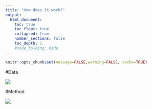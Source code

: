 ```yaml
---
title: "How does it work?"
output:
  html_document:
    toc: true
    toc_float: true
    collapsed: true
    number_sections: false
    toc_depth: 1
    #code_folding: hide
---
```


```r
knitr::opts_chunk$set(message=FALSE,warning=FALSE, cache=TRUE)
```


#Data

<div class="col-sm-12">

<a href = "https://ssujit.github.io">
![](images/dataflow.png)


</a>
</div>



#Method

<div class="col-sm-12">
<a href = "https://ssujit.github.io">
![](images/workflow.png)

</a>
</div>
